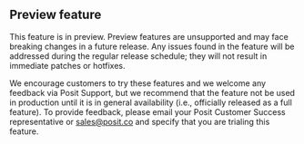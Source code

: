 
::: {.callout-warning appearance="simple"}

## Preview feature

This feature is in preview. Preview features are unsupported and may face breaking changes in a future release. Any issues found in the feature will be addressed during the regular release schedule; they will not result in immediate patches or hotfixes.

We encourage customers to try these features and we welcome any feedback via Posit Support, but we recommend that the feature not be used in production until it is in general availability (i.e., officially released as a full feature).  To provide feedback, please email your Posit Customer Success representative or <sales@posit.co> and specify that you are trialing this feature.
:::
